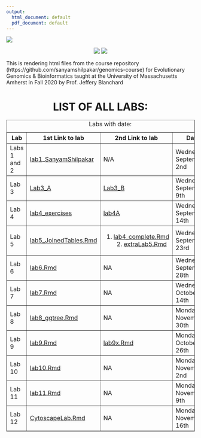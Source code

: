 ```yaml
---
output:
  html_document: default
  pdf_document: default
---
```


![](/Users/sanyamshilpakar/Desktop/My Docs/R workspace/Day 1 Bio 597GE/Blanchard_EvoGeno/images/githubHeader.png)


<center>

![](/Users/sanyamshilpakar/Desktop/My Docs/R workspace/Day 1 Bio 597GE/Blanchard_EvoGeno/images/evolution.gif) ![](/Users/sanyamshilpakar/Desktop/My Docs/R workspace/Day 1 Bio 597GE/Blanchard_EvoGeno/images/evolution.gif)

</center>



This is rendering html files from the course repository (https://github.com/sanyamshilpakar/genomics-course) for Evolutionary Genomics & Bioinformatics taught at the University of Massachusetts Amherst in Fall 2020 by Prof. Jeffery Blanchard




<center>
# LIST OF ALL LABS:
</center>



<table style="width:100%" border= "1">
<caption> Labs with date: </caption>
  <tr>
    <th>Lab</th>
    <th>1st Link to lab</th>
    <th>2nd Link to lab</th>
    <th>Date</th> 
  </tr>
  <tr>
    <td>Labs 1 and 2</td>
    <td>[lab1_SanyamShilpakar](lab2_EvoGeno.html)</td>
    <td>N/A</td>
    <td>Wednesday, September 2nd</td>
  </tr>
  <tr>
    <td>Lab 3</td>
    <td>[Lab3_A](Lab3_A.html)</td>
    <td>[Lab3_B](Lab3_B.html)</td>
    <td>Wednesday, September 9th</td>
  </tr>
  <tr>
    <td>Lab 4</td>
    <td>[lab4_exercises](lab4_exercises.html)</td>
    <td>[lab4A](lab4A.html)</td>
    <td>Wednesday, September 14th</td>
  </tr>
  <tr>
    <td>Lab 5</td>
    <td>[lab5_JoinedTables.Rmd](lab5_JoinTables.html)</td>
    <td>1. [lab4_complete.Rmd](lab4_complete.html) 
    2. [extraLab5.Rmd](extraLab5.html)</td>
    <td>Wednesday, September 23rd</td>
  </tr>
   <tr>
    <td>Lab 6</td>
    <td>[lab6.Rmd](lab6.html)</td>
    <td>NA</td>
    <td>Wednesday, September 28th</td>
  </tr>
  <tr>
    <td>Lab 7</td>
    <td>[lab7.Rmd](lab7.html)</td>
    <td>NA</td>
    <td>Wednesday, October 14th</td>
  </tr>
   <tr>
    <td>Lab 8</td>
    <td>[lab8_ggtree.Rmd](lab8_ggtree.html) </td>
    <td>NA</td>
    <td>Monday, November 30th</td>
  </tr>
   <tr>
    <td>Lab 9</td>
    <td>[lab9.Rmd](lab9.html) </td>
    <td>[lab9x.Rmd](lab9x.html) </td>
    <td>Monday, October 26th</td>
  </tr>
  <tr>
    <td>Lab 10</td>
    <td>[lab10.Rmd](lab10.html) </td>
    <td>NA</td>
    <td>Monday, November 2nd</td>
  </tr>
  <tr>
    <td>Lab 11</td>
    <td>[lab11.Rmd](lab11.html) </td>
    <td>NA</td>
    <td>Monday, November 9th</td>
  </tr>
  <tr>
    <td>Lab 12</td>
    <td>[CytoscapeLab.Rmd](CytoscapeLab.html) </td>
    <td>NA</td>
    <td>Monday, November 16th</td>
  </tr>
</table> 


